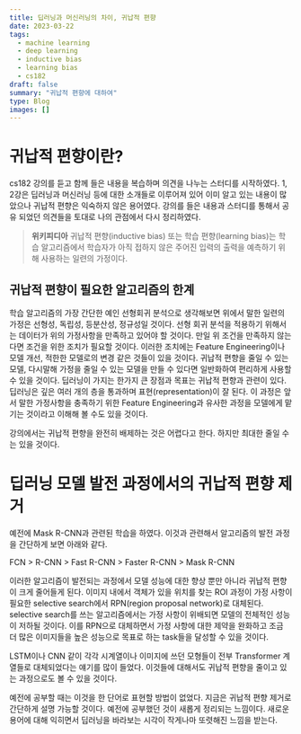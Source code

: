 ```yaml
---
title: 딥러닝과 머신러닝의 차이, 귀납적 편향
date: 2023-03-22
tags:
  - machine learning
  - deep learning
  - inductive bias
  - learning bias
  - cs182
draft: false
summary: "귀납적 편향에 대하여"
type: Blog
images: []
---
```


# 귀납적 편향이란?

cs182 강의를 듣고 함께 들은 내용을 복습하며 의견을 나누는 스터디를 시작하였다.
1, 2강은 딥러닝과 머신러닝 등에 대한 소개들로 이루어져 있어 이미 알고 있는 내용이 많았으나 귀납적 편향은 익숙하지 않은 용어였다.
강의를 들은 내용과 스터디를 통해서 공유 되었던 의견들을 토대로 나의 관점에서 다시 정리하였다.


>**위키피디아**
>귀납적 편향(inductive bias) 또는 학습 편향(learning bias)는 학습 알고리즘에서 학습자가 
>아직 접하지 않은 주어진 입력의 출력을 예측하기 위해 사용하는 일련의 가정이다.


## 귀납적 편향이 필요한 알고리즘의 한계

학습 알고리즘의 가장 간단한 예인 선형회귀 분석으로 생각해보면 위에서 말한 일련의 가정은 선형성, 독립성, 등분산성, 정규성일 것이다.
선형 회귀 분석을 적용하기 위해서는 데이터가 위의 가정사항을 만족하고 있어야 할 것이다.
만일 위 조건을 만족하지 않는 다면 조건을 위한 조치가 필요할 것이다.
이러한 조치에는 Feature Engineering이나 모델 개선, 적한한 모델로의 변경 같은 것들이 있을 것이다.
귀납적 편향을 줄일 수 있는 모델, 다시말해 가정을 줄일 수 있는 모델을 만들 수 있다면 일반화하여 편리하게 사용할 수 있을 것이다.
딥러닝이 가지는 한가지 큰 장점과 목표는 귀납적 편향과 관련이 있다.
딥러닝은 깊은 여러 개의 층을 통과하며 표현(representation)이 잘 된다.
이 과정은 앞서 말한 가정사항을 충족하기 위한 Feature Engineering과 유사한 과정을 모델에게 맡기는 것이라고 이해해 볼 수도 있을 것이다.

강의에서는 귀납적 편향을 완전히 배제하는 것은 어렵다고 한다.
하지만 최대한 줄일 수는 있을 것이다.

# 딥러닝 모델 발전 과정에서의 귀납적 편향 제거

예전에 Mask R-CNN과 관련된 학습을 하였다.
이것과 관련해서 알고리즘의 발전 과정을 간단하게 보면 아래와 같다.

FCN > R-CNN > Fast R-CNN > Faster R-CNN > Mask R-CNN

이러한 알고리즘이 발전되는 과정에서 모델 성능에 대한 향상 뿐만 아니라 귀납적 편향이 크게 줄어들게 된다.
이미지 내에서 객체가 있을 위치를 찾는 ROI 과정이 가정 사항이 필요한 selective search에서 RPN(region proposal network)로 대체된다.
selective search를 쓰는 알고리즘에서는 가정 사항이 위배되면 모델의 전체적인 성능이 저하될 것이다.
이를 RPN으로 대체하면서 가정 사항에 대한 제약을 완화하고 조금 더 많은 이미지들을 높은 성능으로 목표로 하는 task들을 달성할 수 있을 것이다.

LSTM이나 CNN 같이 각각 시계열이나 이미지에 쓰던 모형들이 전부 Transformer 계열들로 대체되었다는 얘기를 많이 들었다.
이것들에 대해서도 귀납적 편향을 줄이고 있는 과정으로도 볼 수 있을 것이다.

예전에 공부할 때는 이것을 한 단어로 표현할 방법이 없었다.
지금은 귀납적 편향 제거로 간단하게 설명 가능할 것이다.
예전에 공부했던 것이 새롭게 정리되는 느낌이다.
새로운 용어에 대해 익히면서 딥러닝을 바라보는 시각이 작게나마 또렷해진 느낌을 받는다.
